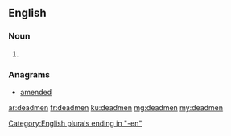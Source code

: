 ==English==

===Noun===
{{head|en|plural}}

# {{plural of|deadman|lang=en}}

===Anagrams===
* [[amended#English|amended]]

[[Category:English plurals ending in "-en"]]

[[ar:deadmen]]
[[fr:deadmen]]
[[ku:deadmen]]
[[mg:deadmen]]
[[my:deadmen]]